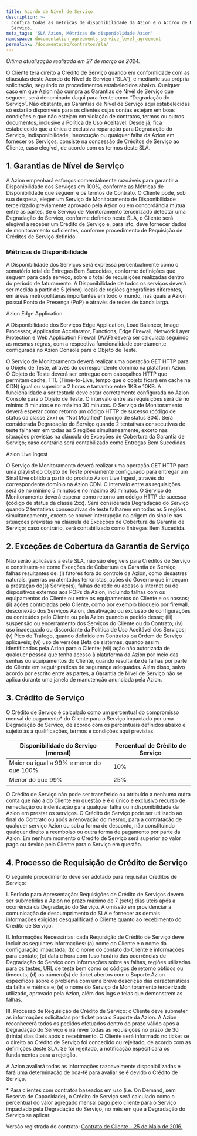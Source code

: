 ```yaml
---
title: Acordo de Nível de Serviço
description: >-
  Confira todas as métricas de disponibilidade da Azion e o Acordo de Nível de
  Serviço.
meta_tags: 'SLA Azion, Métricas de disponiblidade Azion'
namespace: documentation_agreements_service_level_agreement
permalink: /documentacao/contratos/sla/
---
```


*Última atualização realizada em 27 de março de 2024.*

O Cliente terá direito a Crédito de Serviço quando em conformidade com as cláusulas deste Acordo de Nível de Serviço (“SLA”), e mediante sua própria solicitação, seguindo os procedimentos estabelecidos abaixo. Qualquer caso em que Azion não cumpra as Garantias de Nível de Serviço que seguem, será denominado daqui para frente como “Degradação do Serviço”. Não obstante, as Garantias de Nível de Serviço aqui estabelecidas só estarão disponíveis para os clientes cujas contas estejam em boas condições e que não estejam em violação de contratos, termos ou outros documentos, inclusive a Política de Uso Aceitável. Desde já, fica estabelecido que a única e exclusiva reparação para Degradação do Serviço, indisponibilidade, inexecução ou qualquer falha da Azion em fornecer os Serviços, consiste na concessão de Créditos de Serviço ao Cliente, caso elegível, de acordo com os termos deste SLA.

## 1. Garantias de Nível de Serviço

A Azion empenhará esforços comercialmente razoáveis para garantir a Disponibilidade dos Serviços em 100%, conforme as Métricas de Disponibilidade que seguem e os termos de Contrato. O Cliente pode, sob sua despesa, eleger um Serviço de Monitoramento de Disponibilidade terceirizado previamente aprovado pela Azion ou em concordância mútua entre as partes. Se o Serviço de Monitoramento terceirizado detectar uma Degradação do Serviço, conforme definido neste SLA, o Cliente será elegível a receber um Crédito de Serviço e, para isto, deve fornecer dados de monitoramento suficientes, conforme procedimento de Requisição de Créditos de Serviço definido.

### Métricas de Disponibilidade

A Disponibilidade dos Serviços será expressa percentualmente como o somatório total de Entregas Bem Sucedidas, conforme definições que seguem para cada serviço, sobre o total de requisições realizadas dentro do período de faturamento. A Disponibilidade de todos os serviços deverá ser medida a partir de 5 (cinco) locais de regiões geográficas diferentes, em áreas metropolitanas importantes em todo o mundo, nas quais a Azion possui Ponto de Presença (PoP) e através de redes de banda larga.

Azion Edge Application

A Disponibilidade dos Serviços Edge Application, Load Balancer, Image Processor, Application Accelarator, Functions, Edge Firewall, Network Layer Protection e Web Application Firewall (WAF) deverá ser calculada seguindo as mesmas regras, com a respectiva funcionalidade corretamente configurada no Azion Console para o Objeto de Teste.

O Serviço de Monitoramento deverá realizar uma operação GET HTTP para o Objeto de Teste, através do correspondente domínio na plataform Azion. O Objeto de Teste deverá ser entregue com cabeçalhos HTTP que permitam cache, TTL (Time-to-Live, tempo que o objeto ficará em cache na CDN) igual ou superior a 2 horas e tamanho entre 1KB e 10KB. A funcionalidade a ser testada deve estar corretamente configurada no Azion Console para o Objeto de Teste. O intervalo entre as requisições será de no mínimo 5 minutos e no máximo 30 minutos. O Serviço de Monitoramento deverá esperar como retorno um código HTTP de sucesso (código de status da classe 2xx) ou “Not Modified” (código de status 304). Será considerada Degradação do Serviço quando 2 tentativas consecutivas de teste falharem em todas as 5 regiões simultaneamente, exceto nas situações previstas na cláusula de Exceções de Cobertura da Garantia de Serviço; caso contrário será contabilizado como Entregas Bem Sucedidas.

Azion Live Ingest

O Serviço de Monitoramento deverá realizar uma operação GET HTTP para uma playlist do Objeto de Teste previamente configurado para entregar um Sinal Live obtido a partir do produto Azion Live Ingest, através do correspondente domínio na Azion CDN. O intervalo entre as requisições será de no mínimo 5 minutos e no máximo 30 minutos. O Serviço de Monitoramento deverá esperar como retorno um código HTTP de sucesso (código de status da classe 2xx). Será considerada Degradação do Serviço quando 2 tentativas consecutivas de teste falharem em todas as 5 regiões simultaneamente, exceto se houver interrupção na origem do sinal e nas situações previstas na cláusula de Exceções de Cobertura da Garantia de Serviço; caso contrário, será contabilizado como Entregas Bem Sucedida.

## 2. Exceções de Cobertura da Garantia de Serviço

Não serão aplicáveis a este SLA, não são elegíveis para Créditos de Serviço e constituem-se como Exceções de Cobertura da Garantia de Serviço, falhas resultantes de: (i) fatores fora do controle da Azion, como desastres naturais, guerras ou atentados terroristas, ações do Governo que impeçam a prestação do(s) Serviço(s), falhas de rede ou acesso a internet ou de dispositivos externos aos POPs da Azion, incluindo falhas com os equipamentos do Cliente ou entre os equipamentos do Cliente e os nossos; (ii) ações controladas pelo Cliente, como por exemplo bloqueio por firewall, desconexão dos Serviços Azion, desativação ou exclusão de configurações ou conteúdos pelo Cliente ou pela Azion quando a pedido desse; (iii) suspensão ou encerramento dos Serviços do Cliente ou do Contrato; (iv) uso inadequado ou discordante da Política de Uso Aceitável dos Serviços; (v) Pico de Tráfego, quando definido em Contratos ou Ordem de Serviço aplicáveis; (vi) uso de versões Beta de sistemas, quando assim identificados pela Azion para o Cliente; (vii) ação não autorizada de qualquer pessoa que tenha acesso à plataforma da Azion por meio das senhas ou equipamentos do Cliente, quando resultante de falhas por parte do Cliente em seguir práticas de segurança adequadas. Além disso, salvo acordo por escrito entre as partes, a Garantia de Nível de Serviço não se aplica durante uma janela de manutenção anunciada pela Azion.

## 3. Crédito de Serviço

O Crédito de Serviço é calculado como um percentual do compromisso mensal de pagamento* do Cliente para o Serviço impactado por uma Degradação de Serviço, de acordo com os percentuais definidos abaixo e sujeito às a qualificações, termos e condições aqui previstas.

| Disponibilidade do Serviço (mensal)      | Percentual de Crédito de Serviço |
| ---------------------------------------- | -------------------------------- |
| Maior ou igual a 99% e menor do que 100% | 10%                              |
| Menor do que 99%                         | 25%                              |

O Crédito de Serviço não pode ser transferido ou atribuído a nenhuma outra conta que não a do Cliente em questão e é o único e exclusivo recurso de remediação ou indenização para qualquer falha ou indisponibilidade da Azion em prestar os serviços. O Crédito de Serviço pode ser utilizado ao final do Contrato ou após a renovação do mesmo, para a contratação de qualquer serviço Azion ou sob a forma de desconto, não constituindo qualquer direito a reembolso ou outra forma de pagamento por parte da Azion. Em nenhum momento o Crédito de Serviço será superior ao valor pago ou devido pelo Cliente para o Serviço em questão.

## 4. Processo de Requisição de Crédito de Serviço

O seguinte procedimento deve ser adotado para requisitar Creditos de Serviço:

I. Período para Apresentação: Requisições de Crédito de Serviços devem ser submetidas a Azion no prazo máximo de 7 (sete) dias úteis após a ocorrência da Degradação do Serviço. A omissão em providenciar a comunicação de descumprimento do SLA e fornecer as demais informações exigidas desqualificará o Cliente quanto ao recebimento do Crédito de Serviço.

II. Informações Necessárias: cada Requisição de Crédito de Serviço deve incluir as seguintes informações: (a) nome do Cliente e o nome da configuração impactada; (b) o nome do contato do Cliente e informações para contato; (c) data e hora com fuso horário das ocorrências de Degradação do Serviço com informações sobre as falhas, regiões utilizadas para os testes, URL de teste bem como os códigos de retorno obtidos ou timeouts; (d) os número(s) de ticket abertos com o Suporte Azion específicos sobre o problema com uma breve descrição das características da falha e métrica e; (e) o nome do Serviço de Monitoramento terceirizado utilizado, aprovado pela Azion, além dos logs e telas que demonstrem as falhas.

III. Processo de Requisição de Crédito de Serviço: o Cliente deve submeter as informações solicitadas por ticket para o Suporte da Azion. A Azion reconhecerá todos os pedidos efetuados dentro do prazo válido após a Degradação do Serviço e irá rever todas as requisições no prazo de 30 (trinta) dias úteis após o recebimento. O Cliente será informado no ticket se o direito ao Crédito de Serviço foi concedido ou rejeitado, de acordo com as definições deste SLA. Se foi rejeitado, a notificação especificará os fundamentos para a rejeição.

A Azion avaliará todas as informações razoavelmente disponibilizadas e fará uma determinação de boa-fé para avaliar se é devido o Crédito de Serviço.

\* Para clientes com contratos baseados em uso (i.e. On Demand, sem Reserva de Capacidade), o Crédito de Serviço será calculado como o percentual do valor agregado mensal pago pelo cliente para o Serviço impactado pela Degradação do Serviço, no mês em que a Degradação do Serviço se aplicar.

Versão registrada do contrato:
[Contrato de Cliente – 25 de Maio de 2016.](/assets/docs/images/contratos/sla/Acordo-de-Nivel-de-Servico-Azion-25-de-Maio-2016.pdf)
